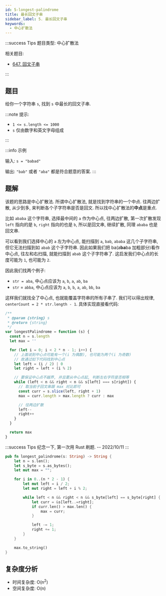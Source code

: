 ```yaml
---
id: 5-longest-palindrome
title: 最长回文子串
sidebar_label: 5. 最长回文子串
keywords:
  - 中心扩散法
---
```


:::success Tips
题目类型: 中心扩散法

相关题目:

- [647. 回文子串](/leetcode/medium/647-count-substrings)

:::

## 题目

给你一个字符串 `s`, 找到 `s` 中最长的回文子串.

:::note 提示:

- `1 <= s.length <= 1000`
- `s` 仅由数字和英文字母组成

:::

:::info 示例

输入: `s = "babad"`

输出: `"bab"` 或者 `"aba"` 都是符合题意的答案.
:::

## 题解

该题的思路是中心扩散法. 所谓中心扩散法, 就是找到字符串的一个中点. 往两边扩散, 从少到多, 来判断各个子字符串是否是回文. 所以找中心扩散法的**中点**是重点.

比如 `ababa` 这个字符串, 选择最中间的 `a` 作为中心点, 往两边扩散, 第一次扩散发现 `left` 指向的是 `b`, `right` 指向的也是 `b`, 所以是回文串, 继续扩散, 同理 `ababa` 也是回文串.

可以看到我们选择中心的 `a` 左为中心点, 能扫描到 `a`, `bab`, `ababa` 这几个子字符串, 但它无法扫描到如 `abab` 这个子字符串. 因此如果我们把 ba(a**ba**ba 加粗部分)看作中心点, 往左和右扫描, 就能扫描到 `abab` 这个子字符串了. 这启发我们中心点的长度可能为 `1`, 也可能为 `2`.

因此我们找两个例子:

- `str = aba`, 中心点应该为 `a`, `b`, `a`, `ab`, `ba`
- `str` = `abba`, 中心点应该为 `a`, `b`, `b`, `a`, `ab`, `bb`, `ba`

这样我们就找全了中心点, 也就能覆盖字符串的所有子串了. 我们可以得出规律, `centerCount = 2 * str.length - 1`. 具体实现直接看代码:


<Tabs>
  <TabItem value="JavaScript" label="JavaScript" default>

```ts
/**
 * @param {string} s
 * @return {string}
 */
var longestPalindrome = function (s) {
  const n = s.length
  let max = ''

  for (let i = 0; i < 2 * n - 1; i++) {
    // 上面说到中心点可能有一个(i 为偶数), 也可能为两个(i 为奇数)
    // 故通过如下代码找到中心点
    let left = (i / 2) | 0
    let right = left + (i % 2)

    // 要保证中心点不越界, 并且要从中心点起, 判断左右字符是否相等
    while (left < n && right < n && s[left] === s[right]) {
      // 取当前子回文串跟 max 对比即可
      const curr = s.slice(left, right + 1)
      max = curr.length > max.length ? curr : max

      // 往两边扩散
      left--
      right++
    }
  }

  return max
}
```

</TabItem>

<TabItem value="Rust" label="Rust">

:::success Tips
纪念一下, 第一次用 Rust 刷题. -- 2022/10/11
:::

```rust
pub fn longest_palindrome(s: String) -> String {
    let n = s.len();
    let s_byte = s.as_bytes();
    let mut max = "";

    for i in 0..(n * 2 - 1) {
        let mut left = i / 2;
        let mut right = left + i % 2;

        while left < n && right < n && s_byte[left] == s_byte[right] {
            let curr = &s[left..=right];
            if curr.len() > max.len() {
                max = curr;
            }

            left -= 1;
            right += 1;
        }
    }

    max.to_string()
}
```

</TabItem>
</Tabs>

## 复杂度分析

- 时间复杂度: O(n<sup>2</sup>)
- 空间复杂度: O(n)
